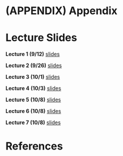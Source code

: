 # (APPENDIX) Appendix {-}

# Lecture Slides

**Lecture 1 (9/12)** [slides](./lectures/lecture01/lec01_slides.html)

**Lecture 2 (9/26)** [slides](./lectures/lecture02/lec02_slides.html)

**Lecture 3 (10/1)** [slides](./lectures/lecture03/lec03_slides.html)

**Lecture 4 (10/3)** [slides](./lectures/lecture04/lec04_slides.html)

**Lecture 5 (10/8)** [slides](./lectures/lecture05/lec05_slides.html)

**Lecture 6 (10/8)** [slides](./lectures/lecture06/lec06_slides.html)

**Lecture 7 (10/8)** [slides](./lectures/lecture07/lec07_slides.html)

# References {-}
